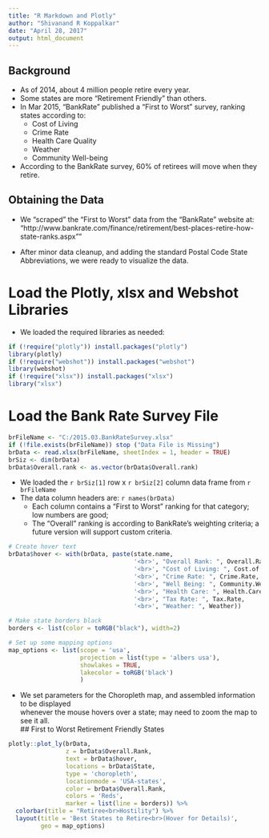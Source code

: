 ---
title: "R Markdown and Plotly"
author: "Shivanand R Koppalkar"
date: "April 28, 2017"
output: html_document
---

## Background

* As of 2014, about 4 million people retire every year.
* Some states are more "Retirement Friendly" than others.
* In Mar 2015, "BankRate" published a "First to Worst" survey, ranking states according to:
    + Cost of Living
    + Crime Rate
    + Health Care Quality
    + Weather
    + Community Well-being
* According to the BankRate survey, 60% of retirees will move when they retire.

## Obtaining the Data

* We "scraped" the "First to Worst" data from the "BankRate" website at: 
  "http://www.bankrate.com/finance/retirement/best-places-retire-how-state-ranks.aspx""

* After minor data cleanup, and adding the standard Postal Code State Abbreviations, 
  we were ready to visualize the data.


# Load the Plotly, xlsx and Webshot Libraries
* We loaded the required libraries as needed: 
```{r setup, echo=TRUE, message=FALSE}
if (!require("plotly")) install.packages("plotly")
library(plotly)
if (!require("webshot")) install.packages("webshot")
library(webshot)
if (!require("xlsx")) install.packages("xlsx")
library("xlsx")
```

# Load the Bank Rate Survey File
```{r getData, echo=FALSE}
brFileName <- "C:/2015.03.BankRateSurvey.xlsx"
if (!file.exists(brFileName)) stop ("Data File is Missing")
brData <- read.xlsx(brFileName, sheetIndex = 1, header = TRUE)
brSiz <- dim(brData)
brData$Overall.rank <- as.vector(brData$Overall.rank)
```

* We loaded the `r brSiz[1]` row x `r brSiz[2]` column data frame from `r brFileName`
* The data column headers are: `r names(brData)`
    * Each column contains a "First to Worst" ranking for that category; low numbers are good;
    * The "Overall" ranking is according to BankRate's weighting criteria; a future version will support custom criteria.

```{r doData, echo=FALSE}
# Create hover text
brData$hover <- with(brData, paste(state.name,
                                   '<br>', "Overall Rank: ", Overall.Rank,
                                   '<br>', "Cost of Living: ", Cost.of.Living,
                                   '<br>', "Crime Rate: ", Crime.Rate,
                                   '<br>', "Well Being: ", Community.Well.being,
                                   '<br>', "Health Care: ", Health.Care,
                                   '<br>', "Tax Rate: ", Tax.Rate,
                                   '<br>', "Weather: ", Weather))

# Make state borders black
borders <- list(color = toRGB("black"), width=2)

# Set up some mapping options
map_options <- list(scope = 'usa', 
                    projection = list(type = 'albers usa'),
                    showlakes = TRUE,
                    lakecolor = toRGB('black')
                    )
```
* We set parameters for the Choropleth map, and assembled information to be displayed   
  whenever the mouse hovers over a state; may need to zoom the map to see it all.           
## First to Worst Retirement Friendly States

```{r plotData, echo=FALSE}
plotly::plot_ly(brData, 
                z = brData$Overall.Rank, 
                text = brData$hover, 
                locations = brData$State, 
                type = 'choropleth', 
                locationmode = 'USA-states', 
                color = brData$Overall.Rank, 
                colors = 'Reds', 
                marker = list(line = borders)) %>%
  colorbar(title = "Retiree<br>Hostility") %>%
  layout(title = 'Best States to Retire<br>(Hover for Details)', 
         geo = map_options)                    
```         